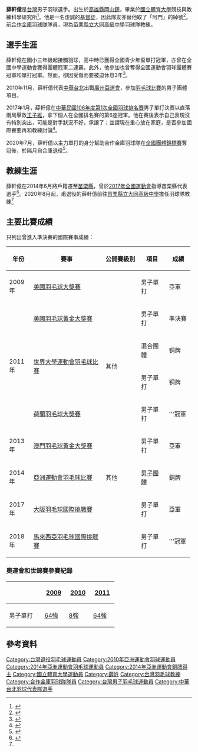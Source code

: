 {{noteTA|G1=Badminton}}
{{Infobox 羽球選手
| playername              = 薛軒億
| image                   = Hsueh Hsuan-Yi.png
| birth_name              = 
| date_of_birth           = {{Birth date and age|1985|10|26}}<ref name="仁川亞運">{{cite web|title=Profile - HSUEH Hsuan Yi|url=https://www.incheon2014ag.org/Sports/Biographies/Athletes_Profile/?ParticCode=5112993&lang=en|publisher=2014年仁川亞運會官方網站|accessdate=2020-08-23|language=en|archiveurl=https://web.archive.org/web/20140924121903/https://www.incheon2014ag.org/Sports/Biographies/Athletes_Profile/?ParticCode=5112993&lang=en|archivedate=2014-09-14}}</ref>
| place_of_birth          = {{TWN}}[[高雄縣|高雄縣]][[岡山鎮|岡山鎮]]
| residence               = {{TWN}}[[苗栗縣|苗栗縣]]
| height                  = {{height|m=1.85}}<ref name="仁川亞運"/>
| weight                  = {{weight|kg=75}}<ref name="仁川亞運"/>
| event                   = 男子單打
| country                 = {{ROC}}/{{TPE}}
| years_started           = 
| handedness              = 
| coach                   = 
| highest_ranking         = 第31位
| date_of_highest_ranking = 2011年10月20日<ref name="highest-ranking">{{cite web|url=http://bwfcontent.tournamentsoftware.com/ranking/player.aspx?id=4276&player=107843|title=BWF World Ranking - Ranking progress of HSUEH Hsuan Yi (52983)|website=tournamentsoftware.com|accessdate=2020-08-23|language=en|archiveurl=https://web.archive.org/web/20200823084544/https://bwfcontent.tournamentsoftware.com/ranking/player.aspx?id=4276&player=107843|archivedate=2020-08-23|deadurl=no}}</ref>
| current_ranking         = 現已退役
| date_of_current_ranking = 
| played                  = 155勝–117負（男單）<br/>3勝–14負（男雙）
| titles                  = 
| bwf_profile             = 09B6282C-ED80-4A31-98E1-7609ED206FE9
| bwf_id                  = 52983
| updated                 = 2020年8月23日
}}
{{MedalTableTop|width=286px}}
{{MedalCountry|{{TPE}}}}
{{MedalSport|男子[[羽毛球|羽毛球]]}}
{{MedalCompetition|亞洲運動會}}
{{MedalBronze| [[2014年亞洲運動會羽毛球比賽|2014年 仁川]] | [[2014年亞洲運動會羽毛球男子團體比賽|男子團體]] }}
{{MedalCompetition | [[東亞運動會|東亞運動會]]}}
{{MedalBronze| [[2009年東亞運動會|2009年 香港]] | [[2009年東亞運動會羽毛球比賽|男子團體]] }}
{{MedalBronze| [[2009年東亞運動會|2009年 香港]] | [[2009年東亞運動會羽毛球比賽|男子單打]] }}
{{MedalCompetition | [[世界大學生運動會|世界大學生運動會]]}}
{{MedalBronze| [[2011年世界大學生夏季運動會|2011年 深圳]] | [[2011年夏季世界大學生運動會羽球比賽|混合團體]] }}
{{MedalBronze| [[2011年世界大學生夏季運動會|2011年 深圳]] | [[2011年夏季世界大學生運動會羽球比賽|男子單打]] }}
{{MedalCompetition | [[中華民國全國運動會|中華民國全國運動會]]}}
{{MedalCountry|{{flagicon|ROC}} [[高雄縣|高雄縣]]}}
{{MedalSilver| [[中華民國90年全國運動會|2001年 高雄縣]] | [[中華民國90年全國運動會羽球比賽|男子團體]] }}
{{MedalCountry|{{flagicon|ROC}} [[高雄市|高雄市]]}}
{{MedalGold  | [[中華民國98年全國運動會|2009年 臺中市]] | [[中華民國98年全國運動會羽球比賽|男子單打]] }}
{{MedalBronze| [[中華民國102年全國運動會|2013年 臺北市]] | [[中華民國102年全國運動會羽球比賽|男子單打]] }}
{{MedalBottom}}
{{世大運獎牌記錄
|項目=羽球
|a1=2011
|b1=3
|c1=混合團體
|a2=2011
|b2=3
|c2=單打
}}
'''薛軒億'''{{BD|1985年|10月26日||}}是[[台灣|台灣]]男子羽球選手。出生於[[高雄縣|高雄縣]][[岡山區|岡山鎮]]，畢業於[[國立體育大學|國立體育大學]]競技與教練科學研究所<ref>{{cite web|author=薛軒億|title=男子羽球單打比賽戰術分析— 以2013 世界羽球錦標賽前八強為例|url=http://handle.ncl.edu.tw/11296/ndltd/56793756036914135080|website=臺灣博碩士論文知識加值系統|accessdate=2017-07-18|language=zh}}</ref>。他是一名虔誠的[[基督徒|基督徒]]，因此隊友亦替他取了「阿門」的綽號<ref>{{cite news|title=世大羽擊敗孫完虎 薛軒億感謝主|url=http://sports.ltn.com.tw/news/paper/426150|newspaper=自由體育|date=2010-09-09|accessdate=2020-08-23|language=zh|archive-date=2020-08-23|archive-url=https://web.archive.org/web/20200823084818/https://sports.ltn.com.tw/news/paper/426150|dead-url=no}}</ref>。前[[合作金庫羽球隊|合作金庫羽球隊]]隊員，現為[[苗栗縣立大同高級中學|苗栗縣立大同高級中學]]羽球隊教練。

== 選手生涯 ==
薛軒億在國小三年級起接觸羽球，高中時已獲得全國青少年盃單打冠軍，亦曾在全國中學運動會獲得團體冠軍二連霸。此外，他參加也曾奪得全國運動會羽球團體賽冠軍和單打冠軍。然而，卻因受傷而要被迫休息3年<ref name="教育處">{{zh-tw}}{{cite news|title=男子羽球單打薛軒億奪冠|url=http://www.ks.edu.tw/bulletin/news_PDA.php?sn=1215|newspaper=高雄縣政府教育處|date=2009-11-02|access-date=2011-08-16|archive-url=https://web.archive.org/web/20160304115353/http://www.ks.edu.tw/bulletin/news_PDA.php?sn=1215|archive-date=2016-03-04|dead-url=yes}}</ref>。

2010年11月，薛軒億代表[[2010年亞洲運動會中華台北代表團|中華台北]]出戰[[廣州|廣州]][[2010年亞洲運動會|亞運會]]，參加[[2010年亞洲運動會羽毛球比賽|羽毛球比賽]]的男子團體項目。

2017年1月，薛軒億在[[中華民國106年度第1次全國羽球排名賽|中華民國106年度第1次全國羽球排名賽]]男子單打決賽以直落兩局擊敗[[王子維|王子維]]，拿下個人在全國排名賽的第6座冠軍。他在賽後表示自己表現沒有特別突出，可能是對手狀況不好，承讓了；並謂現在重心放在家庭，是否參加國際賽要再和教練討論<ref>{{cite news|title=老將薛軒億 36分鐘快斬「夜市球王」|url=http://sports.ltn.com.tw/news/paper/1069831|newspaper=自由時報|date=2017-01-10|accessdate=2020-08-23|language=zh|archive-date=2017-04-03|archive-url=https://web.archive.org/web/20170403013641/http://sports.ltn.com.tw/news/paper/1069831|dead-url=yes}}</ref>。

2020年7月，薛軒億以主力單打的身分幫助合作金庫羽球隊在[[中華民國109年度全國羽球團體錦標賽|全國團體錦標賽]]奪冠後，於隔月自合庫退役<ref name="退役執教">{{cite news|title=羽球》退休還參賽有原因 「阿門」薛軒億盼傳承基層|url=https://sports.ltn.com.tw/news/breakingnews/3267465|newspaper=自由時報|date=2020-08-21|accessdate=2020-08-23|language=zh|archive-date=2020-08-23|archive-url=https://web.archive.org/web/20200823085149/https://sports.ltn.com.tw/news/breakingnews/3267465|dead-url=no}}</ref>。

== 教練生涯 ==
薛軒億在2014年6月將戶籍遷至[[苗栗縣|苗栗縣]]，曾於[[中華民國106年全國運動會羽球比賽|2017年全國運動會]]指導苗栗縣代表選手<ref>{{cite news|title=106年全運會資格賽》薛軒億場邊指導初體驗　苗縣羽球未來潛力無窮|url=https://www.ltsports.com.tw/other/badminton/123085-106|publisher=麗台運動報|date=2017-05-11|accessdate=2020-08-23|language=zh|archive-date=2020-08-23|archive-url=https://web.archive.org/web/20200823085147/https://www.ltsports.com.tw/other/badminton/123085-106|dead-url=no}}</ref>。2020年8月起，甫退役的薛軒億前往[[苗栗縣立大同高級中學|苗栗縣立大同高級中學]]擔任羽球隊教練<ref name="退役執教"/>

==主要比賽成績==
只列出曾進入準決賽的國際賽事成績：
{| class=wikitable style="text-align:center; font-size:small;" 
!width="50"|年份
!width="180"|賽事
!width="80"|公開賽級別
!width="60"|項目
!width="50"|成績
|-
!rowspan="1"|2009年
|[[2009年美國羽毛球大獎賽|美國羽毛球大獎賽]]
|{{BWFGP}}
|男子單打
|bgcolor="silver"|亞軍
|-
!rowspan="4"|2011年
|[[2011年美國羽毛球黃金大獎賽|美國羽毛球黃金大獎賽]]
|{{BWFGPG}}
|男子單打
|bgcolor="#b8860b"|準決賽
|-
|rowspan="2"|[[2011年夏季世界大學運動會羽球比賽|世界大學運動會羽毛球比賽]]
|rowspan="2"|其他
|混合團體
|bgcolor="#b8860b"|铜牌
|-
|男子單打
|bgcolor="#b8860b"|铜牌
|-
|[[2011年荷蘭羽毛球大獎賽|荷蘭羽毛球大獎賽]]
|{{BWFGP}}
|男子單打
|bgcolor="gold"|'''冠軍
|-
!rowspan="1"|2013年
|[[2013年澳門羽毛球格蘭披治黃金大獎賽|澳門羽毛球黃金大獎賽]]
|{{BWFGPG}}
|男子單打
|bgcolor="silver"|亞軍
|-
!rowspan="1"|2014年
|[[2014年亞洲運動會羽毛球比賽|亞洲運動會羽毛球比賽]]
|其他
|[[2014年亞洲運動會羽毛球男子團體比賽|男子團體]]
|bgcolor="#b8860b"|銅牌
|-
!rowspan="1"|2017年
|[[2017年大阪羽毛球國際挑戰賽|大阪羽毛球國際挑戰賽]]
|{{BWFIC}}
|男子單打
|bgcolor="silver"|亞軍
|-
!rowspan="1"|2018年
|[[2018年馬來西亞羽毛球國際挑戰賽|馬來西亞羽毛球國際挑戰賽]]
|{{BWFIC}}
|男子單打
|bgcolor="gold"|'''冠軍
|}
{{BWF賽事級別索引}}

===奧運會和世錦賽參賽紀錄===
{| class=wikitable style="text-align:center; font-size:small;" 
!
!width="50"|[[2009年世界羽毛球錦標賽|2009]]
!width="50"|[[2010年世界羽毛球錦標賽|2010]]
!width="50"|[[2011年世界羽毛球錦標賽|2011]]
|-
!width="80"|男子單打
|[[2009年世界羽毛球錦標賽男子單打項目|64強]]
|[[2010年世界羽毛球錦標賽男子單打項目|8強]]
|[[2011年世界羽毛球錦標賽男子單打項目|64強]]
|}

== 參考資料 ==
{{commons category|Hsueh Hsuan-Yi}}
{{Reflist}}

{{portal bar|台灣|羽毛球|人物|border=no}}

{{DEFAULTSORT:HSUEH Hsuan Yi}}
[[Category:台灣退役羽毛球運動員|Category:台灣退役羽毛球運動員]]
[[Category:2010年亞洲運動會羽球運動員|Category:2010年亞洲運動會羽球運動員]]
[[Category:2014年亞洲運動會羽毛球運動員|Category:2014年亞洲運動會羽毛球運動員]]
[[Category:2014年亞洲運動會銅牌得主|Category:2014年亞洲運動會銅牌得主]]
[[Category:國立體育大學運動員|Category:國立體育大學運動員]]
[[Category:薛姓|Category:薛姓]]
[[Category:台灣羽毛球教練|Category:台灣羽毛球教練]]
[[Category:合作金庫羽球隊隊員|Category:合作金庫羽球隊隊員]]
[[Category:台灣男子羽毛球運動員|Category:台灣男子羽毛球運動員]]
[[Category:中華台北羽球代表隊選手|Category:中華台北羽球代表隊選手]]